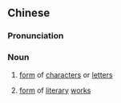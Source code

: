==Chinese==
{{zh-forms|s=体式}}

===Pronunciation===
{{zh-pron
|m=tǐshì
|c=tai2 sik1
|mn=qz:thé-siak/xm:thé-sek/zz:thé-sit
|cat=n
}}

===Noun===
{{zh-noun}}

# [[form]] of [[character]]s or [[letter]]s
# {{lb|zh|formal}} [[form]] of [[literary]] [[work]]s